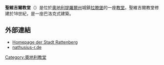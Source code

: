 '''聖維吉爾教堂'''（{{lang-de|Pfarrkirche St. Virgilius}}）是位於[[奧地利|奧地利]][[提羅爾州|提羅爾州]]城鎮[[拉滕堡|拉滕堡]]的一座[[教堂|教堂]]。聖維吉爾教堂修建於18世紀，是一座巴洛克式建築。
==外部連結==
{{Commonscat|Saint Virgilius in Rattenberg (Tirol)}}
{{Coordinate|NS=47.43918|EW=11.894438|type=landmark|region=AT-7}}
* [https://web.archive.org/web/20150924084819/http://www.rattenberg.at/sightseeing/sightseeing.html Homepage der Stadt Rattenberg]
* [http://www.nathusius-r.de/Bilder/Oesterreich/Rattenberg_Pfarrkirche.htm nathusius-r.de] {{Wayback|url=http://www.nathusius-r.de/Bilder/Oesterreich/Rattenberg_Pfarrkirche.htm |date=20160304080457 }}
[[Category:奧地利教堂|Category:奧地利教堂]]